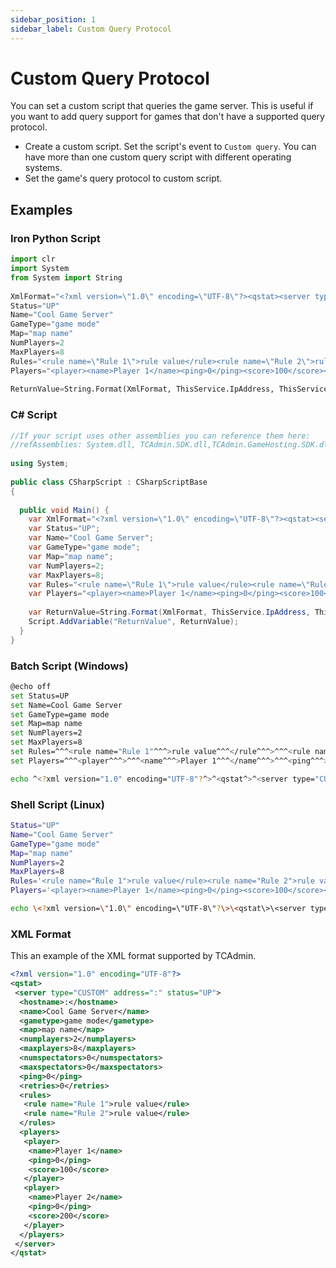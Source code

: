 ```yaml
---
sidebar_position: 1
sidebar_label: Custom Query Protocol
---
```


# Custom Query Protocol

You can set a custom script that queries the game server. This is useful if you want to add query support for games that don't have a supported query protocol.

- Create a custom script. Set the script's event to `Custom query`. You can have more than one custom query script with different operating systems.
- Set the game's query protocol to custom script.

## Examples

### Iron Python Script

```python
import clr
import System
from System import String
 
XmlFormat="<?xml version=\"1.0\" encoding=\"UTF-8\"?><qstat><server type=\"CUSTOM\" address=\"{0}:{1}\" status=\"{2}\"><hostname>{0}:{1}</hostname><name>{3}</name><gametype>{4}</gametype><map>{5}</map><numplayers>{6}</numplayers><maxplayers>{7}</maxplayers><numspectators>0</numspectators><maxspectators>0</maxspectators><ping>0</ping><retries>0</retries><rules>{8}</rules><players>{9}</players></server></qstat>"
Status="UP"
Name="Cool Game Server"
GameType="game mode"
Map="map name"
NumPlayers=2
MaxPlayers=8
Rules="<rule name=\"Rule 1\">rule value</rule><rule name=\"Rule 2\">rule value</rule>"
Players="<player><name>Player 1</name><ping>0</ping><score>100</score></player><player><name>Player 2</name><ping>0</ping><score>200</score></player>"
  
ReturnValue=String.Format(XmlFormat, ThisService.IpAddress, ThisService.QueryPort, Status, Name, GameType, Map, NumPlayers, MaxPlayers, Rules, Players)
```

### C# Script

```c#
//If your script uses other assemblies you can reference them here:
//refAssemblies: System.dll, TCAdmin.SDK.dll,TCAdmin.GameHosting.SDK.dll
 
using System;
 
public class CSharpScript : CSharpScriptBase
{
   
  public void Main() {
    var XmlFormat="<?xml version=\"1.0\" encoding=\"UTF-8\"?><qstat><server type=\"CUSTOM\" address=\"{0}:{1}\" status=\"{2}\"><hostname>{0}:{1}</hostname><name>{3}</name><gametype>{4}</gametype><map>{5}</map><numplayers>{6}</numplayers><maxplayers>{7}</maxplayers><numspectators>0</numspectators><maxspectators>0</maxspectators><ping>0</ping><retries>0</retries><rules>{8}</rules><players>{9}</players></server></qstat>";
    var Status="UP";
    var Name="Cool Game Server";
    var GameType="game mode";
    var Map="map name";
    var NumPlayers=2;
    var MaxPlayers=8;
    var Rules="<rule name=\"Rule 1\">rule value</rule><rule name=\"Rule 2\">rule value</rule>";
    var Players="<player><name>Player 1</name><ping>0</ping><score>100</score></player><player><name>Player 2</name><ping>0</ping><score>200</score></player>";
  
    var ReturnValue=String.Format(XmlFormat, ThisService.IpAddress, ThisService.QueryPort, Status, Name, GameType, Map, NumPlayers, MaxPlayers, Rules, Players);
    Script.AddVariable("ReturnValue", ReturnValue);
  }
}
```

### Batch Script (Windows)

```bash
@echo off
set Status=UP
set Name=Cool Game Server
set GameType=game mode
set Map=map name
set NumPlayers=2
set MaxPlayers=8
set Rules=^^^<rule name="Rule 1"^^^>rule value^^^</rule^^^>^^^<rule name="Rule 2"^^^>rule value^^^</rule^^^>
set Players=^^^<player^^^>^^^<name^^^>Player 1^^^</name^^^>^^^<ping^^^>0^^^</ping^^^>^^^<score^^^>100^^^</score^^^>^^^</player^^^>^^^<player^^^>^^^<name^^^>Player 2^^^</name^^^>^^^<ping^^^>0^^^</ping^^^>^^^<score^^^>200^^^</score^^^>^^^</player^^^>

echo ^<?xml version="1.0" encoding="UTF-8"?^>^<qstat^>^<server type="CUSTOM" address="%ThisService_IpAddress%:%ThisService_QueryPort%" status="%Status%"^>^<hostname^>%ThisService_IpAddress%:%ThisService_QueryPort%^</hostname^>^<name^>%Name%^</name^>^<gametype^>%GameType%^</gametype^>^<map^>%Map%^</map^>^<numplayers^>%NumPlayers%^</numplayers^>^<maxplayers^>%MaxPlayers%^</maxplayers^>^<numspectators^>0^</numspectators^>^<maxspectators^>0^</maxspectators^>^<ping^>0^</ping^>^<retries^>0^</retries^>^<rules^>%Rules%^</rules^>^<players^>%Players%^</players^>^</server^>^</qstat^>
```

### Shell Script (Linux)

```bash
Status="UP"
Name="Cool Game Server"
GameType="game mode"
Map="map name"
NumPlayers=2
MaxPlayers=8
Rules='<rule name="Rule 1">rule value</rule><rule name="Rule 2">rule value</rule>'
Players='<player><name>Player 1</name><ping>0</ping><score>100</score></player><player><name>Player 2</name><ping>0</ping><score>200</score></player>'

echo \<?xml version=\"1.0\" encoding=\"UTF-8\"?\>\<qstat\>\<server type=\"CUSTOM\" address=\"${ThisService_IpAddress}:${ThisService_QueryPort}\" status=\"${Status}\"\>\<hostname\>${ThisService_IpAddress}:${ThisService_QueryPort}\</hostname\>\<name\>${Name}\</name\>\<gametype\>${GameType}\</gametype\>\<map\>${Map}\</map\>\<numplayers\>${NumPlayers}\</numplayers\>\<maxplayers\>${MaxPlayers}\</maxplayers\>\<numspectators\>0\</numspectators\>\<maxspectators\>0\</maxspectators\>\<ping\>0\</ping\>\<retries\>0\</retries\>\<rules\>${Rules}\</rules\>\<players\>${Players}\</players\>\</server\>\</qstat\>
```

### XML Format
This an example of the XML format supported by TCAdmin.

```xml
<?xml version="1.0" encoding="UTF-8"?>
<qstat>
 <server type="CUSTOM" address=":" status="UP">
  <hostname>:</hostname>
  <name>Cool Game Server</name>
  <gametype>game mode</gametype>
  <map>map name</map>
  <numplayers>2</numplayers>
  <maxplayers>8</maxplayers>
  <numspectators>0</numspectators>
  <maxspectators>0</maxspectators>
  <ping>0</ping>
  <retries>0</retries>
  <rules>
   <rule name="Rule 1">rule value</rule>
   <rule name="Rule 2">rule value</rule>
  </rules>
  <players>
   <player>
    <name>Player 1</name>
    <ping>0</ping>
    <score>100</score>
   </player>
   <player>
    <name>Player 2</name>
    <ping>0</ping>
    <score>200</score>
   </player>
  </players>
 </server>
</qstat>
```